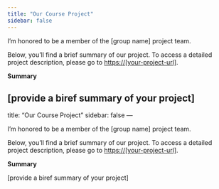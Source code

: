 ```yaml
---
title: "Our Course Project"
sidebar: false 
---
```


I'm honored to be a member of the \[group name\] project team.

Below, you'll find a brief summary of our project. To access a detailed project description, please go to [https://\[your-project-url\]](#0){.uri}.

**Summary**

\[provide a biref summary of your project\]
---
title: "Our Course Project"
sidebar: false 
---

I'm honored to be a member of the \[group name\] project team.

Below, you'll find a brief summary of our project. To access a detailed project description, please go to [https://\[your-project-url\]](#0){.uri}.

**Summary**

\[provide a biref summary of your project\]
